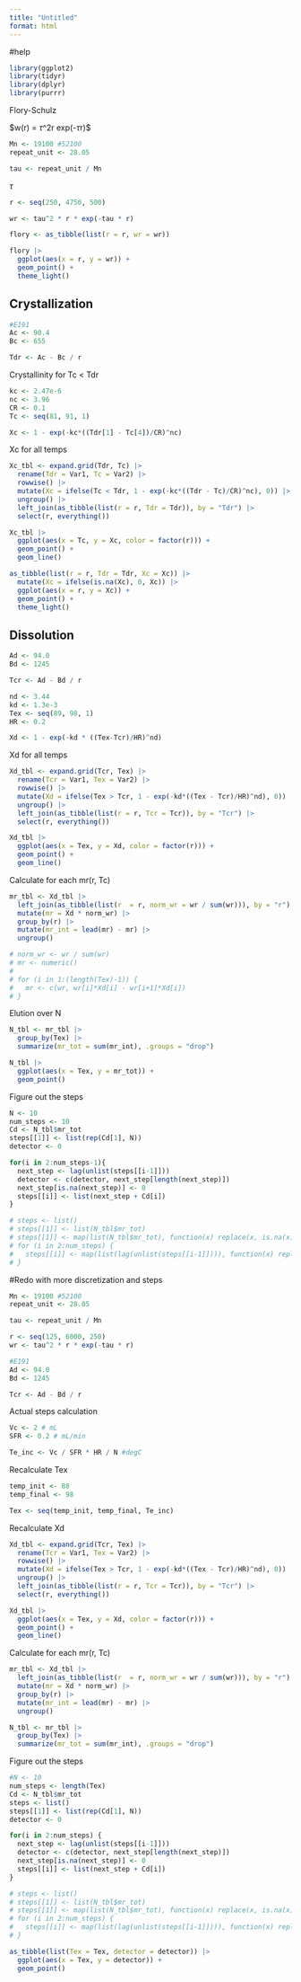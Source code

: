 ```yaml
---
title: "Untitled"
format: html
---
```

#help

```r
library(ggplot2)
library(tidyr)
library(dplyr)
library(purrr)
```


Flory-Schulz

$w(r) = $\tau$^2r exp(-$\tau$r)$

```r
Mn <- 19100 #52100
repeat_unit <- 28.05

tau <- repeat_unit / Mn
```

$\tau$

```r
r <- seq(250, 4750, 500)

wr <- tau^2 * r * exp(-tau * r)
```

```r
flory <- as_tibble(list(r = r, wr = wr))
```


```r
flory |>
  ggplot(aes(x = r, y = wr)) +
  geom_point() +
  theme_light()
```

## Crystallization
```r
#E191
Ac <- 90.4
Bc <- 655

Tdr <- Ac - Bc / r
```

Crystallinity for Tc < Tdr
```r
kc <- 2.47e-6
nc <- 3.96
CR <- 0.1
Tc <- seq(81, 91, 1)

Xc <- 1 - exp(-kc*((Tdr[1] - Tc[4])/CR)^nc)
```

Xc for all temps
```r
Xc_tbl <- expand.grid(Tdr, Tc) |>
  rename(Tdr = Var1, Tc = Var2) |>
  rowwise() |>
  mutate(Xc = ifelse(Tc < Tdr, 1 - exp(-kc*((Tdr - Tc)/CR)^nc), 0)) |>
  ungroup() |>
  left_join(as_tibble(list(r = r, Tdr = Tdr)), by = "Tdr") |>
  select(r, everything())
```

```r
Xc_tbl |>
  ggplot(aes(x = Tc, y = Xc, color = factor(r))) +
  geom_point() +
  geom_line()
```
```r
as_tibble(list(r = r, Tdr = Tdr, Xc = Xc)) |>
  mutate(Xc = ifelse(is.na(Xc), 0, Xc)) |>
  ggplot(aes(x = r, y = Xc)) +
  geom_point() +
  theme_light()
```
## Dissolution

```r
Ad <- 94.0
Bd <- 1245

Tcr <- Ad - Bd / r

nd <- 3.44
kd <- 1.3e-3
Tex <- seq(89, 98, 1)
HR <- 0.2

Xd <- 1 - exp(-kd * ((Tex-Tcr)/HR)^nd)
```

Xd for all temps
```r
Xd_tbl <- expand.grid(Tcr, Tex) |>
  rename(Tcr = Var1, Tex = Var2) |>
  rowwise() |>
  mutate(Xd = ifelse(Tex > Tcr, 1 - exp(-kd*((Tex - Tcr)/HR)^nd), 0)) |>
  ungroup() |>
  left_join(as_tibble(list(r = r, Tcr = Tcr)), by = "Tcr") |>
  select(r, everything())
```

```r
Xd_tbl |>
  ggplot(aes(x = Tex, y = Xd, color = factor(r))) +
  geom_point() +
  geom_line()
```

Calculate for each mr(r, Tc)
```r
mr_tbl <- Xd_tbl |>
  left_join(as_tibble(list(r  = r, norm_wr = wr / sum(wr))), by = "r") |>
  mutate(mr = Xd * norm_wr) |>
  group_by(r) |>
  mutate(mr_int = lead(mr) - mr) |>
  ungroup()

# norm_wr <- wr / sum(wr)
# mr <- numeric()
# 
# for (i in 1:(length(Tex)-1)) {
#   mr <- c(wr, wr[i]*Xd[i] - wr[i+1]*Xd[i])
# }
```

Elution over N
```r
N_tbl <- mr_tbl |>
  group_by(Tex) |>
  summarize(mr_tot = sum(mr_int), .groups = "drop") 

N_tbl |>
  ggplot(aes(x = Tex, y = mr_tot)) +
  geom_point()
```

Figure out the steps
```r
N <- 10
num_steps <- 10
Cd <- N_tbl$mr_tot
steps[[1]] <- list(rep(Cd[1], N))
detector <- 0

for(i in 2:num_steps-1){
  next_step <- lag(unlist(steps[[i-1]]))
  detector <- c(detector, next_step[length(next_step)])
  next_step[is.na(next_step)] <- 0
  steps[[i]] <- list(next_step + Cd[i])
}

# steps <- list()
# steps[[1]] <- list(N_tbl$mr_tot)
# steps[[1]] <- map(list(N_tbl$mr_tot), function(x) replace(x, is.na(x), 0))
# for (i in 2:num_steps) {
#   steps[[i]] <- map(list(lag(unlist(steps[[i-1]]))), function(x) replace(x, is.na(x), 0))
# }
```

#Redo with more discretization and steps
```r
Mn <- 19100 #52100
repeat_unit <- 28.05

tau <- repeat_unit / Mn

r <- seq(125, 6000, 250)
wr <- tau^2 * r * exp(-tau * r)

#E191
Ad <- 94.0
Bd <- 1245

Tcr <- Ad - Bd / r
```

Actual steps calculation
```r
Vc <- 2 # mL
SFR <- 0.2 # mL/min

Te_inc <- Vc / SFR * HR / N #degC
```

Recalculate Tex
```r
temp_init <- 88
temp_final <- 98

Tex <- seq(temp_init, temp_final, Te_inc)
```

Recalculate Xd
```r
Xd_tbl <- expand.grid(Tcr, Tex) |>
  rename(Tcr = Var1, Tex = Var2) |>
  rowwise() |>
  mutate(Xd = ifelse(Tex > Tcr, 1 - exp(-kd*((Tex - Tcr)/HR)^nd), 0)) |>
  ungroup() |>
  left_join(as_tibble(list(r = r, Tcr = Tcr)), by = "Tcr") |>
  select(r, everything())
```

```r
Xd_tbl |>
  ggplot(aes(x = Tex, y = Xd, color = factor(r))) +
  geom_point() +
  geom_line()
```
Calculate for each mr(r, Tc)
```r
mr_tbl <- Xd_tbl |>
  left_join(as_tibble(list(r  = r, norm_wr = wr / sum(wr))), by = "r") |>
  mutate(mr = Xd * norm_wr) |>
  group_by(r) |>
  mutate(mr_int = lead(mr) - mr) |>
  ungroup()
```

```r
N_tbl <- mr_tbl |>
  group_by(Tex) |>
  summarize(mr_tot = sum(mr_int), .groups = "drop") 
```

Figure out the steps
```r
#N <- 10
num_steps <- length(Tex)
Cd <- N_tbl$mr_tot
steps <- list()
steps[[1]] <- list(rep(Cd[1], N))
detector <- 0

for(i in 2:num_steps) {
  next_step <- lag(unlist(steps[[i-1]]))
  detector <- c(detector, next_step[length(next_step)])
  next_step[is.na(next_step)] <- 0
  steps[[i]] <- list(next_step + Cd[i])
}

# steps <- list()
# steps[[1]] <- list(N_tbl$mr_tot)
# steps[[1]] <- map(list(N_tbl$mr_tot), function(x) replace(x, is.na(x), 0))
# for (i in 2:num_steps) {
#   steps[[i]] <- map(list(lag(unlist(steps[[i-1]]))), function(x) replace(x, is.na(x), 0))
# }
```

```r
as_tibble(list(Tex = Tex, detector = detector)) |>
  ggplot(aes(x = Tex, y = detector)) +
  geom_point()
```


